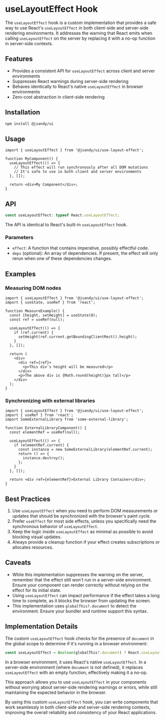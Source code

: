 # useLayoutEffect Hook

The `useLayoutEffect` hook is a custom implementation that provides a safe way to use React's `useLayoutEffect` in both client-side and server-side rendering environments. It addresses the warning that React emits when calling `useLayoutEffect` on the server by replacing it with a no-op function in server-side contexts.

## Features

- Provides a consistent API for `useLayoutEffect` across client and server environments
- Suppresses React warnings during server-side rendering
- Behaves identically to React's native `useLayoutEffect` in browser environments
- Zero-cost abstraction in client-side rendering

## Installation

```bash
npm install @jsandy/ui
```

## Usage

```tsx
import { useLayoutEffect } from '@jsandy/ui/use-layout-effect';

function MyComponent() {
  useLayoutEffect(() => {
    // This effect will run synchronously after all DOM mutations
    // It's safe to use in both client and server environments
  }, []);

  return <div>My Component</div>;
}
```

## API

```typescript
const useLayoutEffect: typeof React.useLayoutEffect;
```

The API is identical to React's built-in `useLayoutEffect` hook.

### Parameters

- `effect`: A function that contains imperative, possibly effectful code.
- `deps` (optional): An array of dependencies. If present, the effect will only rerun when one of these dependencies changes.

## Examples

### Measuring DOM nodes

```tsx
import { useLayoutEffect } from '@jsandy/ui/use-layout-effect';
import { useState, useRef } from 'react';

function MeasureExample() {
  const [height, setHeight] = useState(0);
  const ref = useRef(null);

  useLayoutEffect(() => {
    if (ref.current) {
      setHeight(ref.current.getBoundingClientRect().height);
    }
  }, []);

  return (
    <div>
      <div ref={ref}>
        <p>This div's height will be measured</p>
      </div>
      <p>The above div is {Math.round(height)}px tall</p>
    </div>
  );
}
```

### Synchronizing with external libraries

```tsx
import { useLayoutEffect } from '@jsandy/ui/use-layout-effect';
import { useRef } from 'react';
import SomeExternalLibrary from 'some-external-library';

function ExternalLibraryComponent() {
  const elementRef = useRef(null);

  useLayoutEffect(() => {
    if (elementRef.current) {
      const instance = new SomeExternalLibrary(elementRef.current);
      return () => {
        instance.destroy();
      };
    }
  }, []);

  return <div ref={elementRef}>External Library Container</div>;
}
```

## Best Practices

1. Use `useLayoutEffect` when you need to perform DOM measurements or updates that should be synchronized with the browser's paint cycle.
2. Prefer `useEffect` for most side effects, unless you specifically need the synchronous behavior of `useLayoutEffect`.
3. Keep the logic inside `useLayoutEffect` as minimal as possible to avoid blocking visual updates.
4. Always provide a cleanup function if your effect creates subscriptions or allocates resources.

## Caveats

- While this implementation suppresses the warning on the server, remember that the effect still won't run in a server-side environment. Ensure your component can render correctly without relying on the effect for its initial state.
- Using `useLayoutEffect` can impact performance if the effect takes a long time to complete, as it blocks the browser from updating the screen.
- This implementation uses `globalThis?.document` to detect the environment. Ensure your bundler and runtime support this syntax.

## Implementation Details

The custom `useLayoutEffect` hook checks for the presence of `document` in the global scope to determine if it's running in a browser environment:

```javascript
const useLayoutEffect = Boolean(globalThis?.document) ? React.useLayoutEffect : () => {};
```

In a browser environment, it uses React's native `useLayoutEffect`. In a server-side environment (where `document` is not defined), it replaces `useLayoutEffect` with an empty function, effectively making it a no-op.

This approach allows you to use `useLayoutEffect` in your components without worrying about server-side rendering warnings or errors, while still maintaining the expected behavior in the browser.

By using this custom `useLayoutEffect` hook, you can write components that work seamlessly in both client-side and server-side rendering contexts, improving the overall reliability and consistency of your React applications.

